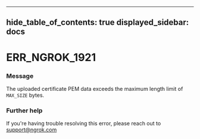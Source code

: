 

---
hide_table_of_contents: true
displayed_sidebar: docs
---


# ERR_NGROK_1921

### Message
The uploaded certificate PEM data exceeds the maximum length limit of `MAX_SIZE` bytes.

<ErrorDetails error="err_ngrok_1921" />



### Further help
If you're having trouble resolving this error, please reach out to [support@ngrok.com](mailto:support@ngrok.com?subject=Help%20with%20ERR_NGROK_1921)

